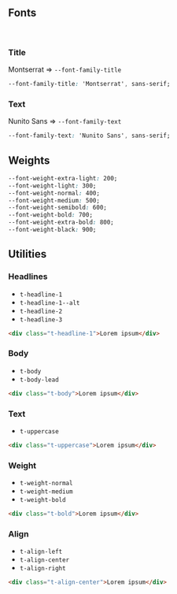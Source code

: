 
<Meta title="2 Styling principles / 2.1 Typography" />

## Fonts

<br />

### Title

Montserrat => `--font-family-title`

```css
--font-family-title: 'Montserrat', sans-serif;
```

### Text

Nunito Sans => `--font-family-text`

```css
--font-family-text: 'Nunito Sans', sans-serif;
```

## Weights

```css
--font-weight-extra-light: 200;
--font-weight-light: 300;
--font-weight-normal: 400;
--font-weight-medium: 500;
--font-weight-semibold: 600;
--font-weight-bold: 700;
--font-weight-extra-bold: 800;
--font-weight-black: 900;
```

## Utilities

### Headlines

- `t-headline-1`
- `t-headline-1--alt`
- `t-headline-2`
- `t-headline-3`

```html
<div class="t-headline-1">Lorem ipsum</div>
```

### Body

- `t-body`
- `t-body-lead`

```html
<div class="t-body">Lorem ipsum</div>
```

### Text

- `t-uppercase`

```html
<div class="t-uppercase">Lorem ipsum</div>
```

### Weight

- `t-weight-normal`
- `t-weight-medium`
- `t-weight-bold`

```html
<div class="t-bold">Lorem ipsum</div>
```

### Align

- `t-align-left`
- `t-align-center`
- `t-align-right`

```html
<div class="t-align-center">Lorem ipsum</div>
```
